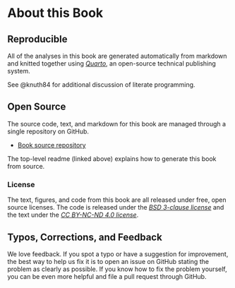 # About this Book {.unnumbered}

## Reproducible

All of the analyses in this book are generated automatically from
markdown and knitted together using
[*Quarto*](https://quarto.org/), an open-source technical publishing
system.

See @knuth84 for additional discussion of literate programming.


## Open Source

The source code, text, and markdown for this book are managed through a
single repository on GitHub.

* [Book source repository](https://github.com/bob-carpenter/prob-stats)

The top-level readme (linked above) explains how to generate this book
from source.


### License

The text, figures, and code from this book are all released under
free, open source licenses.  The code is released under the [*BSD
3-clause license*](https://opensource.org/licenses/BSD-3-Clause) and
the text under the [*CC BY-NC-ND 4.0
license*](https://creativecommons.org/licenses/by-nc-nd/4.0/).


## Typos, Corrections, and Feedback

We love feedback.  If you spot a typo or have a suggestion for
improvement, the best way to help us fix it is to open an issue on
GitHub stating the problem as clearly as possible.  If you know how to
fix the problem yourself, you can be even more helpful and file a pull
request through GitHub.








